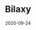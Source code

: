 ---
title: Bilaxy
category: Exchanges & wallet
status: publish
date: 2020-09-24
slug: A short description for this item
website: https://bilaxy.com/trade/IOTX_ETH
twitter:
logo:
featured_img: https://wp.gcap1.iotex.io/wp-content/uploads/2020/09/bliaxy.png
telegram:
---